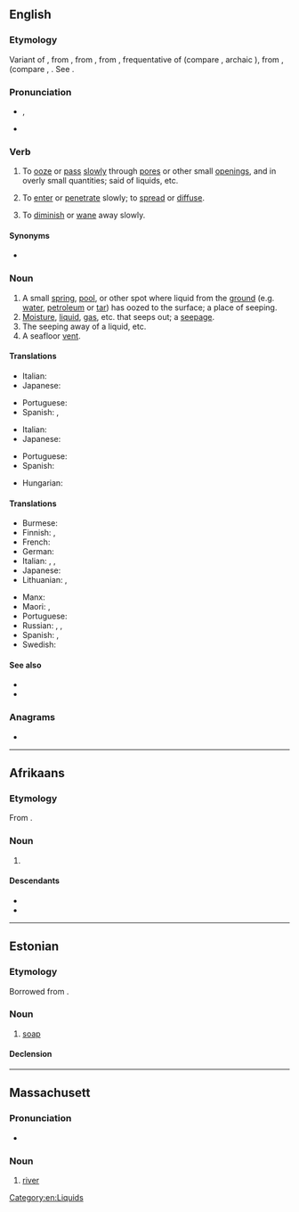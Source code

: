 {{also|Seep}}
==English==

===Etymology===
Variant of {{m|en|sipe}}, from {{inh|en|enm|sipen}}, from {{inh|en|ang|sipian}}, from {{inh|en|gem-pro|*sīpōną}}, frequentative of {{m|gem-pro|*sīpaną}} (compare {{cog|dum|sīpen||to drip}}, archaic {{cog|de|seifen||to trickle blood}}), from {{der|en|ine-pro|*seib-}}, {{m|ine-pro|*sib-||to pour out, drip, trickle}} (compare {{cog|la|sēbum||suet, tallow}}, {{cog|grc|εἴβω||to drop, drip}}. See {{l|en|soap}}.

===Pronunciation===
* {{enPR|sēp}}, {{IPA|/siːp/|lang=en}}
* {{rhymes|iːp|lang=en}}

===Verb===
{{en-verb}}

# {{lb|en|intransitive}} To [[ooze]] or [[pass]] [[slowly]] through [[pore]]s or other small [[opening]]s, and in overly small quantities; said of liquids, etc.
#: {{ux|en|Water has '''seeped''' through the roof.}}
#: {{ux|en|The water steadily '''seeped''' in through the thirl.}}
# {{lb|en|intransitive|figurative}} To [[enter]] or [[penetrate]] slowly; to [[spread]] or [[diffuse]].
#: {{ux|en|Woe '''seeped''' through her heart thinking of what had befallen their ethnic group.}}
#: {{ux|en|Fear began to '''seep''' into the local community over the contamination of their fishpond.}}
# {{lb|en|intransitive|figurative}} To [[diminish]] or [[wane]] away slowly.
#: {{ux|en|The resistance movement against the invaders had slowly  '''seeped''' away.}}

====Synonyms====
* {{l|en|leak}}

===Noun===
{{en-noun}}
{{wikipedia}}

# A small [[spring]], [[pool]], or other spot where liquid from the [[ground]] (e.g. [[water]], [[petroleum]] or [[tar]]) has oozed to the surface; a place of seeping.
# [[moisture|Moisture]], [[liquid]], [[gas]], etc. that seeps out; a [[seepage]].
# The seeping away of a liquid, etc.
# A seafloor [[vent]].

====Translations====
{{trans-top|a place where water seeps out of the ground}}
* Italian: {{t+|it|sorgente}}
* Japanese: {{t|ja|にじみ|tr=nijimi}}
{{trans-mid}}
* Portuguese: {{t+|pt|jazida|f}}
* Spanish: {{t+|es|fuente|f}}, {{t|es|emanación|f}}
{{trans-bottom}}

{{trans-top|a seepage}}
* Italian: {{t|it|infiltrazione|f}}
* Japanese: {{t|ja|にじみ|tr=nijimi}}
{{trans-mid}}
* Portuguese: {{t+|pt|infiltração|f}}
* Spanish: {{t|es|filtración}}
{{trans-bottom}}

{{checktrans-top}}
* Hungarian: {{t-check|hu|szivárgás}}
{{trans-mid}}
{{trans-bottom}}

====Translations====
{{trans-top|to ooze through pores}}
* Burmese: {{t+|my|စိမ့်|tr=sein.|sc=Mymr}}
* Finnish: {{t|fi|tihkua}}, {{t+|fi|vuotaa}}
* French: {{t+|fr|s'infiltrer}} {{t+|fr|suinter}}
* German: {{t+|de|durchsickern}}
* Italian: {{t+|it|infiltrarsi}}, {{t+|it|trasudare}}, {{t+|it|penetrare}}
* Japanese: {{t|ja|にじみ出る|tr=nijimideru}}
* Lithuanian: {{t|lt|sunktis}}, {{t|lt|skverbtis}}
{{trans-mid}}
* Manx: {{t|gv|sheel}}
* Maori: {{t|mi|papī}}, {{t|mi|pahī}}
* Portuguese: {{t+|pt|escoar}}
* Russian: {{t+|ru|сочи́ться|pf}}, {{t+|ru|проса́чиваться|impf}}, {{t+|ru|просочи́ться|pf}}
* Spanish: {{t+|es|filtrar}}, {{t+|es|rezumar}}
* Swedish: {{t+|sv|sippra}}
{{trans-bottom}}

====See also====
* {{l|en|sip}}
* {{l|en|siphon}}

===Anagrams===
* {{anagrams|en|a=eeps|Sepe|eeps|pees}}

[[Category:en:Liquids]]

----

==Afrikaans==

===Etymology===
From {{inh|af|nl|zeep}}.

===Noun===
{{af-noun|sepe}}

# {{l|en|soap}}

====Descendants====
* {{desc|bor=1|xh|isepha}}
* {{desc|bor=1|zu|insipho}}

----

==Estonian==

===Etymology===
Borrowed from {{bor|et|gml|sêpe}}.

===Noun===
{{et-noun|seebi|seepi}}

# [[soap]]

====Declension====
{{et-decl2|seebi|seepi|seepide|seepe||seepi|||seepisid|type=paks}}

----

==Massachusett==

===Pronunciation===
* {{a|Revived}} {{IPA|/siːp/|lang=wam}}

===Noun===
{{head|wam|noun}}

# [[river]]